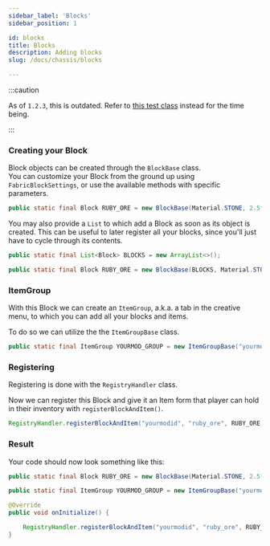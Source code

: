```yaml
---
sidebar_label: 'Blocks'
sidebar_position: 1

id: blocks
title: Blocks
description: Adding blocks
slug: /docs/chassis/blocks

---
```


:::caution

As of `1.2.3`, this is outdated. Refer to [this test class](https://github.com/EvergoodTeam/Chassis/blob/1.19.2/src/main/java/evergoodteam/chassis/ChassisTestFeatures.java) instead for the time being.

:::

### Creating your Block

Block objects can be created through the `BlockBase` class.  
You can customize your Block from the ground up using `FabricBlockSettings`, or use the available methods with specific parameters.

```java
public static final Block RUBY_ORE = new BlockBase(Material.STONE, 2.5f, 7.0f, BlockSoundGroup.STONE);
```

You may also provide a `List` to which add a Block as soon as its object is created. This can be useful to later register all your blocks, since you'll just have to cycle through its contents.

```java
public static final List<Block> BLOCKS = new ArrayList<>();

public static final Block RUBY_ORE = new BlockBase(BLOCKS, Material.STONE, 2.5f, 7.0f, BlockSoundGroup.STONE);
```

### ItemGroup

With this Block we can create an `ItemGroup`, a.k.a. a tab in the creative menu, to which you can add all your blocks and items.

To do so we can utilize the the `ItemGroupBase` class.

```java
public static final ItemGroup YOURMOD_GROUP = new ItemGroupBase("yourmodid", "itemgroup", RUBY_ORE).group;
```

### Registering

Registering is done with the `RegistryHandler` class.

Now we can register this Block and give it an Item form that player can hold in their inventory with `registerBlockAndItem()`.

```java
RegistryHandler.registerBlockAndItem("yourmodid", "ruby_ore", RUBY_ORE, YOURMOD_GROUP);
```

### Result

Your code should now look something like this:

```java title="MyMod.java"
public static final Block RUBY_ORE = new BlockBase(Material.STONE, 2.5f, 7.0f, BlockSoundGroup.STONE);

public static final ItemGroup YOURMOD_GROUP = new ItemGroupBase("yourmodid", "itemgroup", RUBY_ORE).group;

@Override
public void onInitialize() {

    RegistryHandler.registerBlockAndItem("yourmodid", "ruby_ore", RUBY_ORE, YOURMOD_GROUP);
}
```